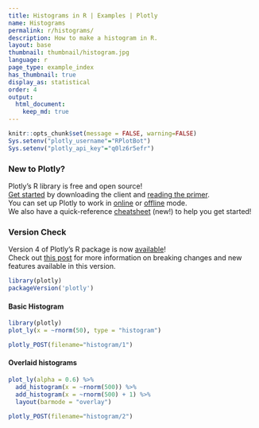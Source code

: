 ```yaml
---
title: Histograms in R | Examples | Plotly
name: Histograms
permalink: r/histograms/
description: How to make a histogram in R.
layout: base
thumbnail: thumbnail/histogram.jpg
language: r
page_type: example_index
has_thumbnail: true
display_as: statistical
order: 4
output:
  html_document:
    keep_md: true
---
```


```r
knitr::opts_chunk$set(message = FALSE, warning=FALSE)
Sys.setenv("plotly_username"="RPlotBot")
Sys.setenv("plotly_api_key"="q0lz6r5efr")
```
### New to Plotly?

Plotly's R library is free and open source!<br>
[Get started](https://plot.ly/r/getting-started/) by downloading the client and [reading the primer](https://plot.ly/r/getting-started/).<br>
You can set up Plotly to work in [online](https://plot.ly/r/getting-started/#hosting-graphs-in-your-online-plotly-account) or [offline](https://plot.ly/r/offline/) mode.<br>
We also have a quick-reference [cheatsheet](https://images.plot.ly/plotly-documentation/images/r_cheat_sheet.pdf) (new!) to help you get started!

### Version Check

Version 4 of Plotly's R package is now [available](https://plot.ly/r/getting-started/#installation)!<br>
Check out [this post](http://moderndata.plot.ly/upgrading-to-plotly-4-0-and-above/) for more information on breaking changes and new features available in this version.
```r
library(plotly)
packageVersion('plotly')
```

#### Basic Histogram

```r
library(plotly)
plot_ly(x = ~rnorm(50), type = "histogram")
```

```r
plotly_POST(filename="histogram/1")
```

#### Overlaid histograms

```r
plot_ly(alpha = 0.6) %>%
  add_histogram(x = ~rnorm(500)) %>%
  add_histogram(x = ~rnorm(500) + 1) %>%
  layout(barmode = "overlay")
```

```r
plotly_POST(filename="histogram/2")
```
